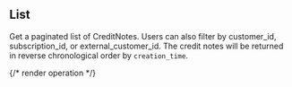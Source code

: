 ## List

Get a paginated list of CreditNotes. Users can also filter by
customer_id, subscription_id, or external_customer_id. The credit notes will be returned
in reverse chronological order by `creation_time`.

{/* render operation */}
